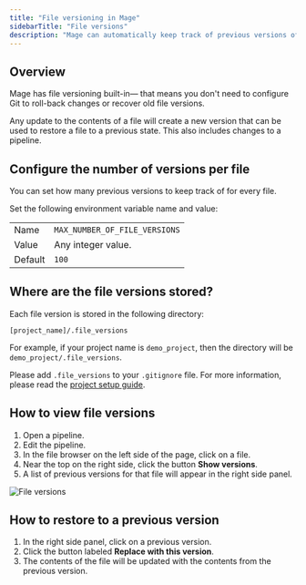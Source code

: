 ```yaml
---
title: "File versioning in Mage"
sidebarTitle: "File versions"
description: "Mage can automatically keep track of previous versions of a file."
---
```


## Overview

Mage has file versioning built-in— that means you don't need to configure Git to roll-back changes or recover old file versions.

Any update to the contents of a file will create a new version that can be used to restore a file to a previous state. This also includes changes to a pipeline.

## Configure the number of versions per file

You can set how many previous versions to keep track of for every file.

Set the following environment variable name and value:

|   |   |
| --- | --- |
| Name | `MAX_NUMBER_OF_FILE_VERSIONS` |
| Value | Any integer value. |
| Default | `100` |

## Where are the file versions stored?

Each file version is stored in the following directory:

```
[project_name]/.file_versions
```

For example, if your project name is `demo_project`, then the directory will be `demo_project/.file_versions`.

Please add `.file_versions` to your `.gitignore` file.
For more information, please read the [project setup guide](/development/project/setup#create-a-gitignore-file).

## How to view file versions

1. Open a pipeline.
1. Edit the pipeline.
1. In the file browser on the left side of the page, click on a file.
1. Near the top on the right side, click the button <b>Show versions</b>.
1. A list of previous versions for that file will appear in the right side panel.

<img noZoom src="https://github.com/mage-ai/assets/blob/main/notebook/file-versions.jpg?raw=true" alt="File versions" />

## How to restore to a previous version

1. In the right side panel, click on a previous version.
1. Click the button labeled <b>Replace with this version</b>.
1. The contents of the file will be updated with the contents from the previous version.
